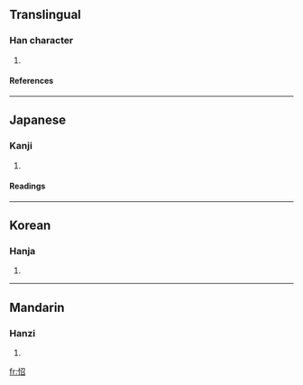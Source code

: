 ==Translingual==
===Han character===
{{Han char|rn=61|rad=心|as=05|sn=8|four=9706<sub>2</sub>|canj=心尸竹口 (PSHR)}}
# {{defn|Han|sort=心05}}
====References====
{{Han ref|kx=0379.130|dkj=10427|dj=0707.210|hdz=42288.080|uh=600A|ud=24586|bh=CCA2|bd=52386}}
----
==Japanese==
===Kanji===
{{ja-kanji|grade=|rs=心05}}
# {{defn|Japanese}} 
====Readings====
{{ja-readings|on=[[ちょう]] (chō), [[しょう]] (shō)|kun=[[かなしむ]] (kanashimu)}}
----
==Korean==
===Hanja===
{{ko-hanja|hangeul=초|eumhun=|rv=cho|mr=ch'o|y=cho}}
# {{defn|Korean}}
----
==Mandarin==
===Hanzi===
{{cmn-hanzi|pin=[[chāo]] ([[chao1]])|wg=[[ch'ao1|ch'ao<sup>1</sup>]]}}
# {{defn|Mandarin}}

[[fr:怊]]